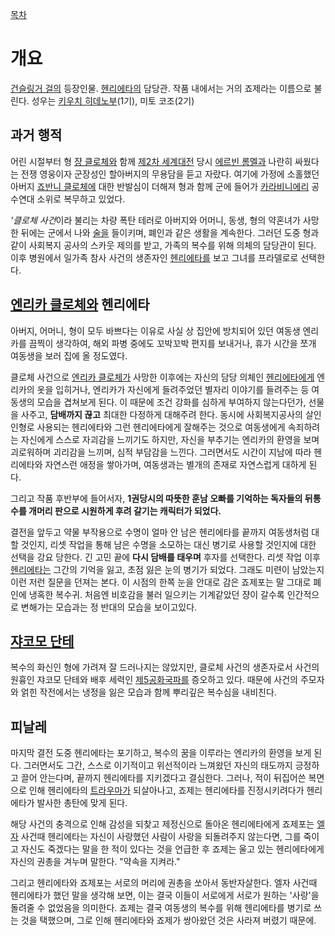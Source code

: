[[목차]]
= 개요 =
[[건슬링거 걸]]의 등장인물. [[헨리에타]]의 담당관. 작품 내에서는 거의 죠제라는 이름으로 불린다. 성우는 [[키우치 히데노부]](1기), 미토 코조(2기)
== 과거 행적 ==
어린 시절부터 형 [[쟝 클로체]]와 함께 [[제2차 세계대전]] 당시 [[에르빈 롬멜]]과 나란히 싸웠다는 전쟁 영웅이자 군장성인 할아버지의 무용담을 듣고 자랐다. 여기에 가정에 소홀했던 아버지 [[죠반니 클로체]]에 대한 반발심이 더해져 형과 함께 군에 들어가 [[카라비니에리]] 공수연대 소위로 복무하고 있었다. 

'''클로체 사건''이라 불리는 차량 폭탄 테러로 아버지와 어머니, 동생, 형의 약혼녀가 사망한 뒤에는 군에서 나와 [[술]]을 들이키며, 폐인과 같은 생활을 계속한다. 그러던 도중 형과 같이 사회복지 공사의 스카웃 제의를 받고, 가족의 복수를 위해 의체의 담당관이 된다. 이후 병원에서 일가족 참사 사건의 생존자인 [[헨리에타]]를 보고 그녀를 프라델로로 선택한다.
== [[엔리카 클로체]]와 헨리에타 ==
아버지, 어머니, 형이 모두 바쁘다는 이유로 사실 상 집안에 방치되어 있던 여동생 엔리카를 끔찍이 생각하여, 해외 파병 중에도 꼬박꼬박 편지를 보내거나, 휴가 시간을 쪼개 여동생을 보러 집에 올 정도였다. 

클로체 사건으로 [[엔리카 클로체]]가 사망한 이후에는 자신의 담당 의체인 [[헨리에타]]에게 엔리카의 옷을 입히거나, 엔리카가 자신에게 들려주었던 별자리 이야기를 들려주는 등 여동생의 모습을 겹쳐보게 된다. 이 때문에 조건 강화를 심하게 부여하지 않는다던가, 선물을 사주고, '''담배까지 끊고''' 최대한 다정하게 대해주려 한다. 동시에 사회복지공사의 살인 인형로 사용되는 헨리에타와 그런 헨리에타에게 잘해주는 것으로 여동생에게 속죄하려는 자신에게 스스로 자괴감을 느끼기도 하지만, 자신을 부추기는 엔리카의 환영을 보며 괴로워하며 괴리감을 느끼며, 심적 부담감을 느낀다. 그러면서도 시간이 지남에 따라 헨리에타와 자연스런 애정을 쌓아가며, 여동생과는 별개의 존재로 자연스럽게 대하게 된다. 

그리고 작품 후반부에 들어서자, '''1권당시의 따뜻한 훈남 오빠를 기억하는 독자들의 뒤통수를 개머리 판으로 시원하게 후려 갈기는 캐릭터가 되었다.'''

결전을 앞두고 약물 부작용으로 수명이 얼마 안 남은 헨리에타를 끝까지 여동생처럼 대할 것인지, 리셋 작업을 통해 남은 수명을 소모하는 대신 병기로 사용할 것인지에 대한 선택을 강요 당한다. 긴 고민 끝에 '''다시 담배를 태우며''' 후자를 선택한다. 리셋 작업 이후 [[헨리에타]]는 그간의 기억을 잃고, 초점 잃은 눈의 병기가 되었다. 그래도 미련이 남았는지 이런 저런 질문을 던져는 본다. 이 시점의 한쪽 눈을 안대로 감은 죠제포는 말 그대로 폐인에 냉혹한 복수귀. 처음엔 비호감을 불러 일으키는 기계같았던 쟝이 갈수록 인간적으로 변해가는 모습과는 정 반대의 모습을 보이고있다.
== [[쟈코모 단테]] ==
복수의 화신인 형에 가려져 잘 드러나지는 않았지만, 클로체 사건의 생존자로서 사건의 원흉인 쟈코모 단테와 배후 세력인 [[제5공화국파]]를 증오하고 있다. 때문에 사건의 주모자와 얽힌 작전에서는 냉정을 잃은 모습과 함께 뿌리깊은 복수심을 내비친다.
== 피날레 ==
마지막 결전 도중 헨리에타는 포기하고, 복수의 꿈을 이루라는 엔리카의 환영을 보게 된다. 그러면서도 그간, 스스로 이기적이고 위선적이라 느껴왔던 자신의 태도까지 긍정하고 끌어 안는다며, 끝까지 헨리에타를 지키겠다고 결심한다. 그러나, 적이 뒤집어쓴 복면으로 인해 헨리에타의 [[트라우마]]가 되살아나고, 죠제는 헨리에타를 진정시키려다가 헨리에타가 발사한 총탄에 맞게 된다. 

해당 사건의 충격으로 인해 감성을 되찾고 제정신으로 돌아온 헨리에타에게 죠제포는 [[엘자]] 사건때 헨리에타는 자신이 사랑했던 사람이 사랑을 되돌려주지 않는다면, 그를 죽이고 자신도 죽겠다는 말을 한 적이 있다는 것을 언급한 후 죠제는 울고 있는 헨리에타에게 자신의 권총을 겨누며 말한다. "약속을 지켜라." 

그리고 헨리에타와 죠제포는 서로의 머리에 권총을 쏘아서 동반자살한다. 엘자 사건때 헨리에타가 했던 말을 생각해 보면, 이는 결국 이들이 서로에게 서로가 원하는 '사랑'을 돌려줄 수 없었음을 의미한다. 죠제는 결국 여동생의 복수를 위해 헨리에타를 병기로 쓰는 것을 택했으며, 그로 인해 헨리에타와 죠제가 쌍아왔던 것은 사라져 버렸기 때문에.


